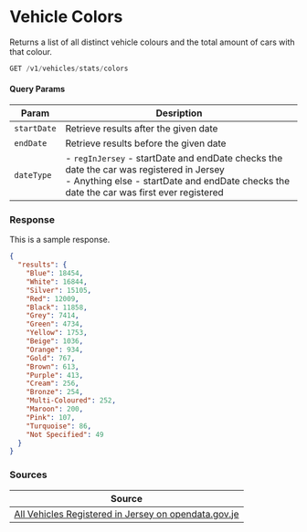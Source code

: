 
# Vehicle Colors

Returns a list of all distinct vehicle colours and the total amount of cars with that colour.

```jsx
GET /v1/vehicles/stats/colors
```

#### Query Params
|Param|Desription|
|-----|----------|
|`startDate`|Retrieve results after the given date|
|`endDate`|Retrieve results before the given date|
|`dateType`|- `regInJersey` - startDate and endDate checks the date the car was registered in Jersey<br/>- Anything else - startDate and endDate checks the date the car was first ever registered|

### Response
<Tabs>
<TabItem value="res-sample-200" label="200 (OK)">

This is a sample response.

```json title="Status: 200 (OK)"
{
  "results": {
    "Blue": 18454,
    "White": 16844,
    "Silver": 15105,
    "Red": 12009,
    "Black": 11858,
    "Grey": 7414,
    "Green": 4734,
    "Yellow": 1753,
    "Beige": 1036,
    "Orange": 934,
    "Gold": 767,
    "Brown": 613,
    "Purple": 413,
    "Cream": 256,
    "Bronze": 254,
    "Multi-Coloured": 252,
    "Maroon": 200,
    "Pink": 107,
    "Turquoise": 86,
    "Not Specified": 49
  }
}
```

</TabItem>
</Tabs>

### Sources
|Source|
|------|
|[All Vehicles Registered in Jersey on opendata.gov.je][vehiclesdata]|

[vehiclesdata]: https://opendata.gov.je/dataset/registered-vehicles